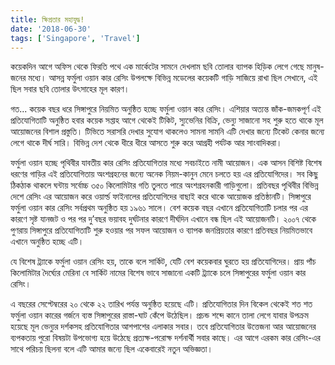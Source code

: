 ```yaml
---
title: ক্ষিপ্রতার মহাযুদ্ধ!
date: '2018-06-30'
tags: ['Singapore', 'Travel']
---
```

 
কয়েকদিন আগে অফিস থেকে ফিরতি পথে এক মার্কেটের সামনে দেখলাম ছবি তোলার ব্যাপক হিড়িক লেগে গেছে মানুষ-জনের মধ্যে। আসন্ন ফর্মুলা ওয়ান কার রেসিং উপলক্ষে বিভিন্ন মডেলের কয়েকটি গাড়ি সাজিয়ে রাখা ছিল সেখানে, এই ছিল সবার ছবি তোলার উৎসাহের মূল কারণ।

 

গত... কয়েক বছর ধরে সিঙ্গাপুরে নিয়মিত অনুষ্ঠিত হচ্ছে ফর্মুলা ওয়ান কার রেসিং। এশিয়ার অত্যন্ত জাঁক-জমকপূর্ণ এই প্রতিযোগিতাটি অনুষ্ঠিত হবার কয়েক সপ্তাহ আগে থেকেই টিকিট, স্যুভেনির বিক্রি, ভেন্যু সাজানো সহ শুরু হতে থাকে মূল আয়োজনের বিশাল প্রস্তুতি। টিভিতে সরাসরি দেখার সুযোগ থাকলেও সামনা সামনি এটি দেখার জন্যে টিকেট কেনার জন্যে লেগে থাকে দীর্ঘ সারি। বিভিন্ন দেশ থেকে ধীরে ধীরে আসতে শুরু করে আগ্রহী পর্যটক আর সাংবাদিকরা।

 

ফর্মুলা ওয়ান হচ্ছে পৃথিবীর যাবতীয় কার রেসিং প্রতিযোগিতার মধ্যে সবচাইতে নামী আয়োজন। এক আসন বিশিষ্ট বিশেষ ধরণের গাড়ির এই প্রতিযোগিতায় অংশগ্রহনের জন্যে অনেক নিয়ম-কানুন মেনে চলতে হয় এর প্রতিযোগিদের। সব কিছু ঠিকঠাক থাকলে ঘন্টায় সর্বোচ্চ ৩৫০ কিলোমিটার গতি তুলতে পারে অংশগ্রহনকারী গাড়িগুলো। প্রতিবছর পৃথিবীর বিভিন্ন দেশে রেসিং এর আয়োজন করে ওয়ার্ল্ড ফাইনালের প্রতিযোগিদের বাছাই করে থাকে আয়োজক প্রতিষ্ঠানটি। সিঙ্গাপুরে ফর্মুলা ওয়ান কার রেসিং সর্বপ্রথম অনুষ্ঠিত হয় ১৯৬১ সালে। বেশ কয়েক বছর এখানে প্রতিযোগিতাটি চলার পর এর কারণে সৃষ্ট যানজট ও পর পর দু’বছর ভয়াবহ দুর্ঘটনার কারণে দীর্ঘদিন এখানে বন্ধ ছিল এই আয়োজনটি। ২০০৭ থেকে পুণরায় সিঙ্গাপুরে প্রতিযোগিতাটি শুরু হওয়ার পর সফল আয়োজন ও ব্যাপক জনপ্রিয়তার কারণে প্রতিবছর নিয়মিতভাবে এখানে অনুষ্ঠিত হচ্ছে এটি।

 

যে বিশেষ ট্র্যাকে ফর্মুলা ওয়ান রেসিং হয়, তাকে বলে সার্কিট, যেটি বেশ কয়েকবার ঘুরতে হয় প্রতিযোগিদের। প্রায় পাঁচ কিলোমিটার দৈর্ঘ্যের মেরিনা বে সার্কিট নামের বিশেষ ভাবে সাজানো একটি ট্র্যাকে চলে সিঙ্গাপুরের ফর্মুলা ওয়ান কার রেসিং।

 

এ বছরের সেপ্টেম্বরের ২০ থেকে ২২ তারিখ পর্যন্ত অনুষ্ঠিত হয়েছে এটি। প্রতিযোগিতার দিন বিকেল থেকেই শত শত ফর্মুলা ওয়ান কারের গর্জনে ব্যস্ত সিঙ্গাপুরের রাস্তা-ঘাট কেঁপে উঠেছিল। প্রচন্ড শব্দে কানে তালা লেগে যাবার উপক্রম হয়েছে মূল ভেন্যুর দর্শকসহ প্রতিযোগিতার আশপাশের এলাকার সবার। তবে প্রতিযোগিতার উত্তেজনা আর আয়োজনের ব্যপকতায় পুরো বিষয়টা উপভোগ্য হয়ে উঠেছে প্রত্যক্ষ-পরোক্ষ দর্শনার্থী সবার কাছে।  এর আগে এরকম কার রেসিং-এর সাথে পরিচয় ছিলনা বলে এটি আমার জন্যে ছিল একেবারেই নতুন অভিজ্ঞতা।

